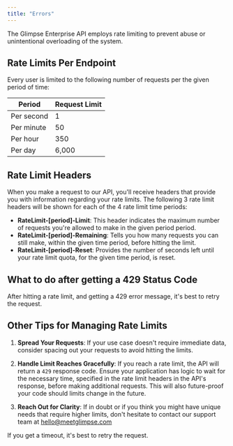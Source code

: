 ```yaml
---
title: "Errors"
---
```


The Glimpse Enterprise API employs rate limiting to prevent abuse or unintentional overloading of the system.

## Rate Limits Per Endpoint

Every user is limited to the following number of requests per the given period of time:

| Period     | Request Limit |
| ---------- | ------------- |
| Per second | 1             |
| Per minute | 50            |
| Per hour   | 350           |
| Per day    | 6,000         |

## Rate Limit Headers

When you make a request to our API, you'll receive headers that provide you with information regarding your rate limits. The following 3 rate limit headers will be shown for each of the 4 rate limit time periods:

* **RateLimit-\[period]-Limit**: This header indicates the maximum number of requests you're allowed to make in the given period period.
* **RateLimit-\[period]-Remaining**: Tells you how many requests you can still make, within the given time period, before hitting the limit.
* **RateLimit-\[period]-Reset**: Provides the number of seconds left until your rate limit quota, for the given time period, is reset.

## What to do after getting a 429 Status Code

After hitting a rate limit, and getting a 429 error message, it's best to retry the request.

## **Other Tips for Managing Rate Limits**

1. **Spread Your Requests**: If your use case doesn't require immediate data, consider spacing out your requests to avoid hitting the limits.

2. **Handle Limit Reaches Gracefully**: If you reach a rate limit, the API will return a `429` response code. Ensure your application has logic to wait for the necessary time, specified in the rate limit headers in the API's response, before making additional requests. This will also future-proof your code should limits change in the future.

3. **Reach Out for Clarity**: If in doubt or if you think you might have unique needs that require higher limits, don't hesitate to contact our support team at [hello@meetglimpse.com](mailto:hello@meetglimpse.com)

If you get a timeout, it's best to retry the request.


